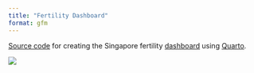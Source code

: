 ---
title: "Fertility Dashboard"
format: gfm
---

[Source code](https://github.com/JauntyJJS/fertility_dashboard){target="_blank"} for creating the Singapore fertility [dashboard](https://jauntyjjs.github.io/fertility_dashboard/){target="_blank"} using [Quarto](https://quarto.org/){target="_blank"}.

![](share-card.png){fig-alt="A preview of the completed dashboard." fig-align="center"}
